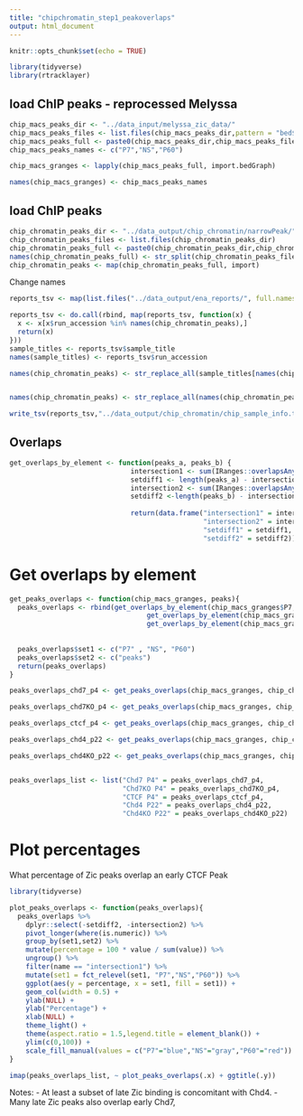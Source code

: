 ```yaml
---
title: "chipchromatin_step1_peakoverlaps"
output: html_document
---
```


```r
knitr::opts_chunk$set(echo = TRUE)
```

```r
library(tidyverse)
library(rtracklayer)
```

## load ChIP peaks - reprocessed Melyssa
```r
chip_macs_peaks_dir <- "../data_input/melyssa_zic_data/"
chip_macs_peaks_files <- list.files(chip_macs_peaks_dir,pattern = "bed$")
chip_macs_peaks_full <- paste0(chip_macs_peaks_dir,chip_macs_peaks_files)
chip_macs_peaks_names <- c("P7","NS","P60")

chip_macs_granges <- lapply(chip_macs_peaks_full, import.bedGraph)

names(chip_macs_granges) <- chip_macs_peaks_names

```

## load ChIP peaks 
```r
chip_chromatin_peaks_dir <- "../data_output/chip_chromatin/narrowPeak/"
chip_chromatin_peaks_files <- list.files(chip_chromatin_peaks_dir)
chip_chromatin_peaks_full <- paste0(chip_chromatin_peaks_dir,chip_chromatin_peaks_files)
names(chip_chromatin_peaks_full) <- str_split(chip_chromatin_peaks_files,"_",2) %>% map_chr(1)
chip_chromatin_peaks <- map(chip_chromatin_peaks_full, import)

```

Change names
```r
reports_tsv <- map(list.files("../data_output/ena_reports/", full.names = TRUE), read_tsv)

reports_tsv <- do.call(rbind, map(reports_tsv, function(x) {
  x <- x[x$run_accession %in% names(chip_chromatin_peaks),]
  return(x)
}))
sample_titles <- reports_tsv$sample_title
names(sample_titles) <- reports_tsv$run_accession

names(chip_chromatin_peaks) <- str_replace_all(sample_titles[names(chip_chromatin_peaks)]," ","_")


names(chip_chromatin_peaks) <- str_replace_all(names(chip_chromatin_peaks),"-","_")

write_tsv(reports_tsv,"../data_output/chip_chromatin/chip_sample_info.tsv")
```

## Overlaps
```r
get_overlaps_by_element <- function(peaks_a, peaks_b) {
                              intersection1 <- sum(IRanges::overlapsAny(peaks_a,peaks_b))
                              setdiff1 <- length(peaks_a) - intersection1
                              intersection2 <- sum(IRanges::overlapsAny(peaks_b,peaks_a))
                              setdiff2 <-length(peaks_b) - intersection2
                              
                              return(data.frame("intersection1" = intersection1,
                                                "intersection2" = intersection2,
                                                "setdiff1" = setdiff1,
                                                "setdiff2" = setdiff2))}

```


# Get overlaps by element


```r

get_peaks_overlaps <- function(chip_macs_granges, peaks){
  peaks_overlaps <- rbind(get_overlaps_by_element(chip_macs_granges$P7, peaks),
                                  get_overlaps_by_element(chip_macs_granges$NS, peaks),
                                  get_overlaps_by_element(chip_macs_granges$P60, peaks))
  
  
  peaks_overlaps$set1 <- c("P7" , "NS", "P60")
  peaks_overlaps$set2 <- c("peaks")
  return(peaks_overlaps)
}

peaks_overlaps_chd7_p4 <- get_peaks_overlaps(chip_macs_granges, chip_chromatin_peaks$P4_ChIP_CHD7_Ctrl_1)

peaks_overlaps_chd7KO_p4 <- get_peaks_overlaps(chip_macs_granges, chip_chromatin_peaks$P4_ChIP_CHD7_cKO)

peaks_overlaps_ctcf_p4 <- get_peaks_overlaps(chip_macs_granges, chip_chromatin_peaks$P4_ChIP_CTCF_Ctrl_1)

peaks_overlaps_chd4_p22 <- get_peaks_overlaps(chip_macs_granges, chip_chromatin_peaks$Chd4_WT_P22_CB1)

peaks_overlaps_chd4KO_p22 <- get_peaks_overlaps(chip_macs_granges, chip_chromatin_peaks$Chd4_cKO_P22_CB1)


peaks_overlaps_list <- list("Chd7 P4" = peaks_overlaps_chd7_p4,
                            "Chd7KO P4" = peaks_overlaps_chd7KO_p4,
                            "CTCF P4" = peaks_overlaps_ctcf_p4,
                            "Chd4 P22" = peaks_overlaps_chd4_p22,
                            "Chd4KO P22" = peaks_overlaps_chd4KO_p22) 
```

# Plot percentages

What percentage of Zic peaks overlap an early CTCF Peak

```r
library(tidyverse)

plot_peaks_overlaps <- function(peaks_overlaps){
  peaks_overlaps %>%
    dplyr::select(-setdiff2, -intersection2) %>%
    pivot_longer(where(is.numeric)) %>%
    group_by(set1,set2) %>%
    mutate(percentage = 100 * value / sum(value)) %>%
    ungroup() %>%
    filter(name == "intersection1") %>%
    mutate(set1 = fct_relevel(set1, "P7","NS","P60")) %>%
    ggplot(aes(y = percentage, x = set1, fill = set1)) +
    geom_col(width = 0.5) +
    ylab(NULL) +
    ylab("Percentage") +
    xlab(NULL) +
    theme_light() +
    theme(aspect.ratio = 1.5,legend.title = element_blank()) +
    ylim(c(0,100)) +
    scale_fill_manual(values = c("P7"="blue","NS"="gray","P60"="red"))
}

```

```r
imap(peaks_overlaps_list, ~ plot_peaks_overlaps(.x) + ggtitle(.y))
```

Notes:
- At least a subset of late Zic binding is concomitant with Chd4.
- Many late Zic peaks also overlap early Chd7, 
